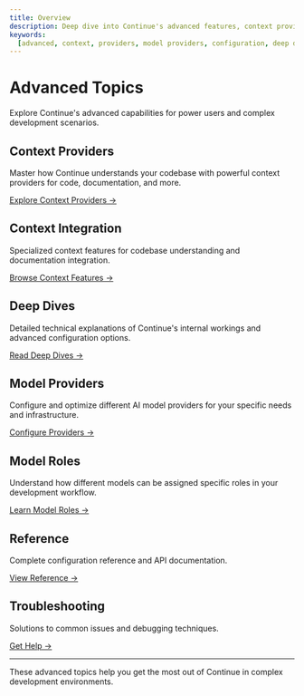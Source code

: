 ```yaml
---
title: Overview
description: Deep dive into Continue's advanced features, context providers, and configuration options
keywords:
  [advanced, context, providers, model providers, configuration, deep dives]
---
```


# Advanced Topics

Explore Continue's advanced capabilities for power users and complex development scenarios.

## Context Providers

Master how Continue understands your codebase with powerful context providers for code, documentation, and more.

[Explore Context Providers →](./custom-providers)

## Context Integration

Specialized context features for codebase understanding and documentation integration.

[Browse Context Features →](./context/codebase.mdx)

## Deep Dives

Detailed technical explanations of Continue's internal workings and advanced configuration options.

[Read Deep Dives →](./deep-dives/configuration.md)

## Model Providers

Configure and optimize different AI model providers for your specific needs and infrastructure.

[Configure Providers →](./model-providers/top-level/openai.mdx)

## Model Roles

Understand how different models can be assigned specific roles in your development workflow.

[Learn Model Roles →](./model-roles/00-intro.mdx)

## Reference

Complete configuration reference and API documentation.

[View Reference →](/reference)

## Troubleshooting

Solutions to common issues and debugging techniques.

[Get Help →](/troubleshooting)

---

These advanced topics help you get the most out of Continue in complex development environments.
